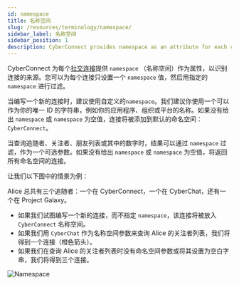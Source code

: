 ```yaml
---
id: namespace
title: 名称空间
slug: /resources/terminology/namespace/
sidebar_label: 名称空间
sidebar_position: 1
description: CyberConnect provides namespace as an attribute for each connection, to identify the source of the connection.
---
```


CyberConnect 为每个[社交连接](/concepts/connection/)提供 `namespace` （名称空间）作为属性，以识别连接的来源。您可以为每个连接只设置一个 `namespace` 值，然后用指定的 `namespace` 进行过滤。

当编写一个新的连接时，建议使用自定义的`namespace`。我们建议你使用一个可以作为你的唯一 ID 的字符串，例如你的应用程序、组织或平台的名称。如果没有给出 `namespace` 或 `namespace` 为空值，连接将被添加到默认的命名空间： `CyberConnect`。

当查询追随者、关注者、朋友列表或其中的数字时，结果可以通过 `namespace` 过滤，作为一个可选参数。如果没有给出 `namespace` 或 `namespace` 为空值，将返回所有命名空间的连接。

让我们以下图中的情景为例：

Alice 总共有三个追随者：一个在 CyberConnect，一个在 CyberChat，还有一个在 Project Galaxy。

- 如果我们试图编写一个新的连接，而不指定 `namespace`，该连接将被放入 `CyberConnect` 名称空间。
- 如果我们用 `CyberChat` 作为名称空间参数来查询 Alice 的关注者列表，我们将得到一个连接（橙色箭头）。
- 如果我们在查询 Alice 的关注者列表时没有命名空间参数或将其设置为空白字串，我们将得到三个连接。

![Namespace](/img/v0.2.0/resources/namespace.png)
